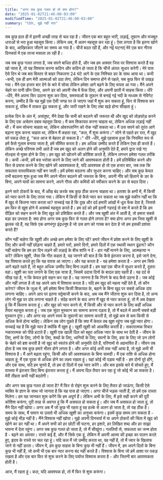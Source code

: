 ```yaml
---
title: "अगर सब कुछ गलत हो तो क्या होगा?"
date: "2025-01-02T21:46:00-03:00"
modifiedTime: "2025-01-02T21:46:00-03:00"
summary: "tbh, मुझे नहीं पता"
---
```


सब कुछ हाल ही में इतनी अच्छी तरह से चल रहा है। जीवन एक बार बहुत भारी, लड़ाई, तूफान और मजबूत धाराओं से भरा हुआ महसूस किया। लेकिन अब, मैं अलग महसूस कर रहा हूं। ऐसा लगता है कि इतना खोने के बाद, आखिरकार जीतने का समय आ गया है। चीजें बदल रही हैं, और नई घटनाएं मेरे एक बार नीरस दिनचर्या में एक ताजा मसाला ला रही हैं।

जब सब कुछ गलत लगता है, जब सपने बाधित होते हैं, और जब हम अक्सर जिस पर विश्वास करते हैं वह खो जाता है, तो यह विश्वास करना कठिन और कठिन हो जाता है कि चीजें अंततः सुधार करेगी। मेरे पास ऐसे दिन थे जब बस बिस्तर से बाहर निकलना 24 घंटे आगे के एक निश्चित डर के साथ आया था। कभी -कभी, एक ही क्षण मेरी आत्माओं को उठा लेगा, लेकिन दिन समाप्त होने से पहले, सब कुछ फिर से उखड़ गया। मैंने एक हजार बार देने के बारे में सोचा लेकिन हमेशा आगे बढ़ने के लिए वापस आ गया। मैंने अपने चेहरे पर पानी छीन लिया, अपने डर को अपनी जेब में फेंक दिया, और अपनी छाती में साहस किया। धीरे -धीरे, मैंने अपना सिर उठाना शुरू कर दिया, समस्याओं के तूफान से बनाई गई नदी के माध्यम से नेविगेट करना, उम्मीद है कि यह मुझे एक ऐसी जगह पर ले जाएगा जहां मैं शुरू कर सकता हूं, फिर से विश्वास कर सकता हूं, पंक्ति में ताकत ढूंढ सकता हूं, और जारी रखने के लिए लंबा खड़े होना सीखता हूं।

प्रत्येक दिन के अंत में, असंतुष्ट, मैंने देखा कि सभी को बदलने की जरूरत थी और खुद को तोड़फोड़ करने के लिए एक अचेतन दबाव महसूस किया। मैं कम शिकायत करना चाहता था, लेकिन अधिक लड़ाई नहीं थी। मैं कम सोचना चाहता था, लेकिन ओवरप्लानिंग को रोक नहीं सकता था। मैं उस सपने को तुरंत आगे बढ़ाना शुरू करना चाहता था, लेकिन मैं कहता रहा, "कल, मैं शुरू करूंगा।" सोने से पहले हर रात, मैं खुद को पकड़ लेता हूं, "कल आज से बेहतर हो सकता है।" धीरे -धीरे, मुझे एहसास हुआ कि नियमित रूप से हमें कैसे गुलाम बनाया जाता है, हमें सीमित करता है। हम अधिक उम्मीद करते हैं लेकिन ऐसा ही करते हैं। लेकिन अच्छे परिणाम तभी आते हैं जब हम खुद को अलग होने की अनुमति देते हैं, हमारे द्वारा रखे गए मोल्ड्स से मुक्त होने के लिए।
हम खुद को खोजने की कोशिश करते हैं, लेकिन लगभग हमेशा गलत तरीके से। कभी -कभी, हमें बस भरोसा करने के लिए जाने की आवश्यकता होती है। हमें प्रतिबिंबित करने और फिर से प्रयास करने के लिए खोने की आवश्यकता है, यदि आवश्यक हो तो एक हजार बार, जब तक कि सफलता वास्तविकता नहीं बन जाती। हमें हमेशा बदलना और सुधार करना चाहिए। और सब कुछ केवल तभी बदलना शुरू हुआ जब मैंने अपने भीतर बदलने की जरूरत के बिना, अपनी नींव को हिलाने के डर के बिना, अपने घावों का सामना करने, अपने गौरव और कमियों को स्वीकार करने के डर से बदल दिया।

इतने सारे ठोकरों के बाद, मैं आँख बंद करके सब कुछ ठीक करना चाहता था। हताशा के क्षणों में, मैं किसी को प्यार करने के लिए तरस गया। लेकिन मैं किसी से कैसे प्यार कर सकता था जब मुझे यकीन नहीं था कि मैं खुद से कितना प्यार करता था? सच्चाई यह है कि दुख और दर्द हमारी आंखों में धूल फेंक देता है, जिससे हम फिर से खुश होने में असमर्थ महसूस करते हैं। हम दर्द को हमें इतनी गहराई से वश में करते हैं कि हम पीड़ित को सहन करने के लिए खुद को प्रशिक्षित करते हैं। और जब खुशी अंत में आती है, तो हमारा सबसे बड़ा डर उभरता है: क्या होगा अगर सब कुछ फिर से गलत होने लगता है? क्या होगा अगर हम जिस खुशी से झलक रहे हैं, वह सिर्फ एक क्षणभंगुर इंद्रधनुष है जो उस क्षण को गायब कर देता है जो हम इसकी प्रशंसा करते हैं?

कौन नहीं चाहेगा कि खुशी और अच्छे क्षण हमेशा के लिए रहें? हमारे जीवन में प्रवेश करने के लिए खुशी के लिए और कभी नहीं छोड़ना चाहते हैं, हमारे घरों, हमारे दिनों, हमारे दिलों में एक स्थायी स्थान ढूंढना? कौन नहीं चाहेगा कि हम हर दिन लड़ने की लड़ाई के बीच शांति न दें - हार नहीं मानने के लिए, आत्महत्या न करें? लेकिन खुशी, जैसा कि गीत कहता है, यह जानने की बात है कि कैसे इंतजार करना है, इसे जाने देना, यह विश्वास करते हुए कि यह वापस आ जाएगा। और यह करता है - यह हमेशा करता है - अगर हम सिर्फ आगे बढ़ते रहते हैं, तो बहुत अधिक उम्मीद किए बिना लड़ते हैं। हम यहां एक चीज में सुधार करते हैं, दूसरा वहां। खुशी का पता लगाने के लिए एक यात्रा है, जिसमें उदास दिनों के बादल छाए रहती हैं। यह दर्द से सीख रहा है, न कि केवल इसे सहन कर रहा है। यह जानना है कि गिरने के बाद कैसे उठना है। जब कोई और नहीं लगता है तो यह अपने आप में विश्वास करता है। यदि हम खुद को महत्व नहीं देते हैं, तो कौन करेगा? जीवन के जुआ में, हमें हमेशा बिना किसी शिकायत के, बहाने के बिना खुद पर सबसे अधिक दांव लगाना चाहिए।
अपने आप पर इतना सट्टेबाजी करने के बाद, अब जब मैंने जीतना शुरू कर दिया है, तो अन्य लोग भी मुझ पर दांव लगाना चाहते हैं। संदेह करने के बाद अगर मैं खुद से प्यार करता हूं, तो मैं अब देखता हूं कि मैं कितना करता हूं। और खुद को प्यार करने से, मैं किसी और से प्यार करने के लिए कहीं अधिक तैयार महसूस करता हूं। जब एक सुंदर मुस्कान का सामना करना पड़ता है, तो मैं बदले में अपनी सबसे बड़ी मुस्कान दूंगा। और अगर वह अपने स्वयं के तूफानों का सामना करती है, तो मुझे कम से कम किसी से अधिक कैसे होना चाहिए। लेकिन तब लोग पूछते हैं कि क्या मैं केवल तब खुश रहूंगा जब मुझे प्यार होगा। सच्चाई यह है कि मुझे प्यार है क्योंकि मैं खुश हूं। खुशी खुशी को आकर्षित करती है। सकारात्मक विचार नकारात्मक को पीछे हटाते हैं। खुशी एक खाली दिल को बहुत अधिक प्यार के साथ भर देती है - जीवन के लिए, क्षणों के लिए, लोगों के लिए, शब्दों के लिए, ध्वनियों के लिए, सपनों के लिए, हवा के लिए जो उन लोगों के चेहरे को ब्रश करती है जो खुद को स्वतंत्र होने की अनुमति देते हैं, परिणामों से अप्रभावित हैं। जीवन तब होता है जब सब कुछ हमारे भीतर होने लगता है। और अगर कोई अभी तक नहीं आया है, तो मुझे अभी भी विश्वास है। मैं आगे बढ़ता रहूंगा, किसी और की आवश्यकता के बिना सामग्री। मैं एक राशि से अधिक होना चाहता हूं; मैं एक पूरक से अधिक होने का लक्ष्य रखता हूं। यहां कोई भी पड़ाव नहीं है - हम दोनों पूरे होंगे, और एक साथ, यदि हम चुनते हैं, तो हम दो दिलों में एक प्यार करेंगे। और बस इसके बारे में सोचते हुए, मैं वास्तव में इंतजार किए बिना इंतजार करता हूं। मैं अपना दिल तैयार कर रहा हूं जो कोई भी आ सकता है। मेरी तीव्रता कभी नहीं बदलेगी।

और अगर सब कुछ गलत हो जाता है? मैं फिर से रोइंग शुरू करने के लिए तैयार हो जाऊंगा, किसी ऐसे व्यक्ति के ज्ञान के साथ जो जानता है कि यह पास हो जाएगा। अगर चीजें भड़क जाती हैं, तो हमें एक रास्ता मिलेगा। हम यह जानकर शुरू करेंगे कि हम अपूर्ण हैं। लेकिन अभी के लिए, मैं इसे सही करने की पूरी कोशिश करूंगा, पूरी तरह से अवगत हूं कि मैं असफल हो सकता हूं। और जब मैं असफल हो जाता हूं, तो मैंने दिल नहीं खोया। अगर अब मैं जो कुछ भी रहता हूं वह हल्के से अलग हो जाता है, तो यह ठीक है। समय के साथ, मैं समान या उससे भी अधिक खुशी का अनुभव करूंगा। इसमें कुछ समय लग सकता है - मुझे कोई भीड़ नहीं है। मैंने विश्वास नहीं खोया। मुझे अपनी दिनचर्या में या अपने ठोकरों की चिंता में खुद को खोने का डर नहीं था।
मैं अपने सभी को हर छोटी सी घटना, हर इशारे, हर लिखित शब्द और हर साझा भावना में देता रहूंगा। अगर सब कुछ गलत हो जाता है, तो मैं सीखूंगा। गलतियों से, सफलता का जन्म होता है - बढ़ने का अवसर। रास्ते कई हैं, और मैं सिर्फ एक हूं, लेकिन मैं अपनी आत्मा की इच्छा का पालन करते हुए, हृदय के रास्ते पर चल रहा हूं। यदि कल मैं जो उम्मीद करता था, वह नहीं है, तो मैं ज्वार के खिलाफ जाने से नहीं डरता। जीवन में, हम कुछ साहस के बिना कुछ भी नहीं हैं। जीवन में, हम अपने दिलों के बिना कुछ भी नहीं हैं, जो कभी भी एक बार प्यार करना बंद नहीं करते हैं। विश्वास के बिना जो हमें आशा पर पकड़ रखता है और एक बार फिर से शुरू करने के लिए पर्याप्त विश्वास करता है - और जितनी बार आवश्यकता होती है। 

आज, मैं रहता हूं। कल, यदि आवश्यक हो, तो मैं फिर से शुरू करूंगा।